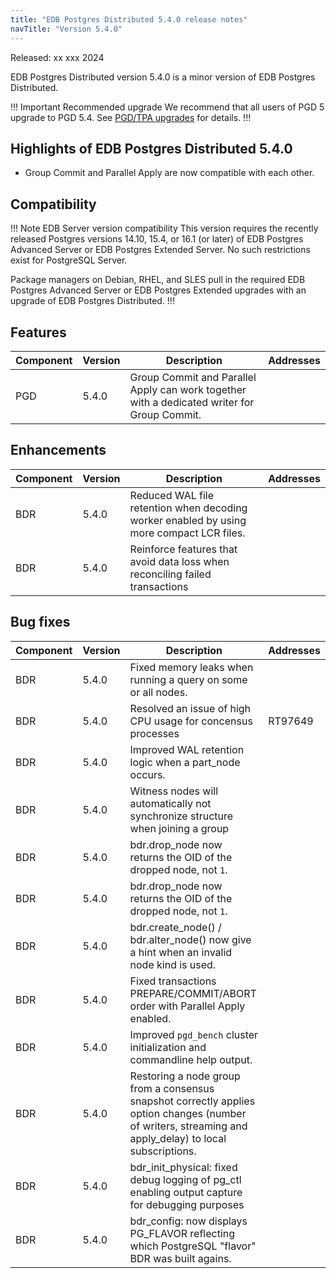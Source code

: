 ```yaml
---
title: "EDB Postgres Distributed 5.4.0 release notes"
navTitle: "Version 5.4.0"
---
```


Released: xx xxx 2024

EDB Postgres Distributed version 5.4.0 is a minor version of EDB Postgres Distributed.

!!! Important Recommended upgrade
We recommend that all users of PGD 5 upgrade to PGD 5.4. See [PGD/TPA upgrades](../upgrades/tpa_overview) for details.
!!!

## Highlights of EDB Postgres Distributed 5.4.0

* Group Commit and Parallel Apply are now compatible with each other.

## Compatibility

!!! Note EDB Server version compatibility
This version requires the recently released Postgres versions 14.10, 15.4,
or 16.1 (or later) of EDB Postgres Advanced Server or EDB Postgres Extended
Server. No such restrictions exist for PostgreSQL Server.

Package managers on Debian, RHEL, and SLES pull in the required EDB Postgres Advanced Server or EDB Postgres Extended 
upgrades with an upgrade of EDB Postgres Distributed.
!!!

## Features

| Component | Version | Description  | Addresses |
|-----------|---------|-------------|-----------|
| PGD | 5.4.0 | Group Commit and Parallel Apply can work together with a dedicated writer for Group Commit. | | /* TBC (To Be Committed) */

## Enhancements

| Component | Version  |Description | Addresses |
|-----------|---------|-------------|-----------|
| BDR       | 5.4.0   | Reduced WAL file retention when decoding worker enabled by using more compact LCR files. | | /* 00-wal-reduction-with-LCR */
| BDR       | 5.4.0   | Reinforce features that avoid data loss when reconciling failed transactions || /* TBC */

## Bug fixes

| Component | Version |Description  | Addresses |
|-----------|---------|-------------|-----------|
| BDR       | 5.4.0   | Fixed memory leaks when running a query on some or all nodes. |  | /* 10-Memory-Leak-Run-On-All-Nodes */
| BDR       | 5.4.0   | Resolved an issue of high CPU usage for concensus processes | RT97649 | /* 20-High-CPU-usage-consensus */
| BDR       | 5.4.0   | Improved WAL retention logic when a part_node occurs. |  | /* 30-group-slot-and-wal-retention */
| BDR       | 5.4.0   | Witness nodes will automatically not synchronize structure when joining a group |  | /* 40-BDR-4507-bdr_join_node_group-witness-no-synchronize-structure */
| BDR       | 5.4.0   | bdr.drop_node now returns the OID of the dropped node, not `1`. |  | /* 40-BDR-4565-bdr_drop_node-fix-return-value */
| BDR       | 5.4.0   | bdr.drop_node now returns the OID of the dropped node, not `1`. |  | /* 40-BDR-4565-bdr_drop_node-fix-return-value */
| BDR       | 5.4.0   | bdr.create_node() / bdr.alter_node() now give a hint when an invalid node kind is used. | | /* 41-BDR-4652-bdr_create_node-HINT */
| BDR       | 5.4.0   | Fixed transactions PREPARE/COMMIT/ABORT order with Parallel Apply enabled. || /* 67-Fix-Prepared-Parallel-Apply */
| BDR       | 5.4.0   | Improved `pgd_bench` cluster initialization and commandline help output. || /* 91-Improve-pgd_bench */
| BDR       | 5.4.0   | Restoring a node group from a consensus snapshot correctly applies option changes (number of writers, streaming and apply_delay) to local subscriptions. || /* 92-BDR-4493-fix-group-snapshot-restore */
| BDR       | 5.4.0   | bdr_init_physical: fixed debug logging of pg_ctl enabling output capture for debugging purposes || /*     94-bdr_init_physical-fix-pg_ctl-debug-logging */
| BDR       | 5.4.0   | bdr_config: now displays PG_FLAVOR reflecting which PostgreSQL "flavor" BDR was built agains. || /* 95-bdr_config-show-pg_flavor */




